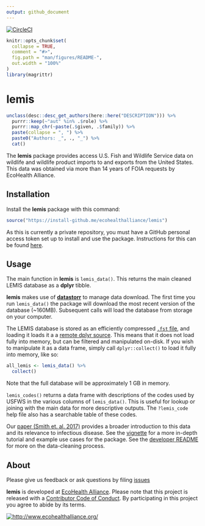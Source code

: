 ```yaml
---
output: github_document
---
```


<!-- README.md is generated from README.Rmd. Please edit that file -->

[![CircleCI](https://circleci.com/gh/ecohealthalliance/lemis.svg?style=svg)](https://circleci.com/gh/ecohealthalliance/lemis)

```r
knitr::opts_chunk$set(
  collapse = TRUE,
  comment = "#>",
  fig.path = "man/figures/README-",
  out.width = "100%"
)
library(magrittr)
```
# lemis
```r
unclass(desc::desc_get_authors(here::here("DESCRIPTION"))) %>% 
  purrr::keep(~"aut" %in% .$role) %>% 
  purrr::map_chr(~paste(.$given, .$family)) %>% 
  paste(collapse = ", ") %>% 
  paste0("Authors: _", ., "_") %>% 
  cat()
```

The **lemis** package provides access U.S. Fish and Wildlife Service
data on wildlife and wildlife product imports to and exports from the
United States.  This data was obtained via more than 14 years of FOIA
requests by EcoHealth Alliance.

## Installation

Install the **lemis** package with this command:

```r
source("https://install-github.me/ecohealthalliance/lemis")
```

As this is currently a private repository, you must have a
GitHub personal access token set up to install and use the package. Instructions
for this can be found [here](http://happygitwithr.com/github-pat.html#step-by-step).

## Usage

The main function in **lemis** is `lemis_data()`. This returns the main cleaned
LEMIS database as a **dplyr** tibble.

**lemis** makes use of [**datastorr**](https://github.com/ropenscilabs/datastorr) to manage data download. 
The first time you run `lemis_data()` the package will download the most recent version of the database (~160MB).  Subsequent calls will load the database from storage on your computer.

The LEMIS database is stored as an efficiently compressed [`.fst` file](https://github.com/fstpackage/fst), and loading it loads it a
a [remote dplyr source](https://github.com/krlmlr/fstplyr).  This means that it does not load fully into memory, but can be filtered and
manipulated on-disk.  If you wish to manipulate it as a data frame, simply call `dplyr::collect()` to load
it fully into memory, like so:

```r
all_lemis <- lemis_data() %>% 
  collect()
```
Note that the full database will be approximately 1 GB in memory.

`lemis_codes()` returns a data frame with descriptions of the codes used by
USFWS in the various columns of `lemis_data()`. This is useful for lookup
or joining with the main data for more descriptive outputs.  The `?lemis_code`
help file also has a searchable table of these codes.

Our [paper (Smith et. al. 2017)](https://www.ncbi.nlm.nih.gov/pmc/articles/PMC5357285/) provides a broader introduction to this data and its relevance to infectious disease. See the [vignette](https://github.com/ecohealthalliance/lemis/tree/master/inst/doc/the-lemis-database.md) for a more in-depth tutorial and example use cases for the package.  See the [developer README](https://github.com/ecohealthalliance/lemis/tree/master/data-raw/README.md) for more on the data-cleaning process.

## About

Please give us feedback or ask questions by filing [issues](https://github.com/ecohealthalliance/lemis/issues)

**lemis** is developed at [EcoHealth Alliance](https://github.com/ecohealthalliance). 
Please note that this project is released with a [Contributor Code of Conduct](CODE_OF_CONDUCT.md). By participating in this project you agree to abide by its terms.

[![http://www.ecohealthalliance.org/](inst/figs/eha-footer.png)](http://www.ecohealthalliance.org/)

